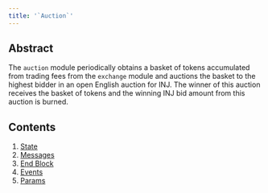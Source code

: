 ```yaml
---
title: '`Auction`'
---
```


## Abstract

The `auction` module periodically obtains a basket of tokens accumulated from trading fees from the `exchange` module and auctions the basket to the highest bidder in an open English auction for INJ. The winner of this auction receives the basket of tokens and the winning INJ bid amount from this auction is burned. 

## Contents

1. [State](./01_state.md)
2. [Messages](./02_messages.md)
3. [End Block](./03_end_block.md)
4. [Events](./04_events.md)
5. [Params](./05_params.md)
